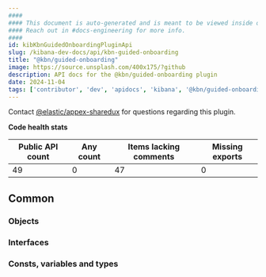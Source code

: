 ```yaml
---
####
#### This document is auto-generated and is meant to be viewed inside our experimental, new docs system.
#### Reach out in #docs-engineering for more info.
####
id: kibKbnGuidedOnboardingPluginApi
slug: /kibana-dev-docs/api/kbn-guided-onboarding
title: "@kbn/guided-onboarding"
image: https://source.unsplash.com/400x175/?github
description: API docs for the @kbn/guided-onboarding plugin
date: 2024-11-04
tags: ['contributor', 'dev', 'apidocs', 'kibana', '@kbn/guided-onboarding']
---
```




Contact [@elastic/appex-sharedux](https://github.com/orgs/elastic/teams/appex-sharedux) for questions regarding this plugin.

**Code health stats**

| Public API count  | Any count | Items lacking comments | Missing exports |
|-------------------|-----------|------------------------|-----------------|
| 49 | 0 | 47 | 0 |

## Common

### Objects
<DocDefinitionList data={kbnGuidedOnboardingObj.common.objects}/>

### Interfaces
<DocDefinitionList data={kbnGuidedOnboardingObj.common.interfaces}/>

### Consts, variables and types
<DocDefinitionList data={kbnGuidedOnboardingObj.common.misc}/>

